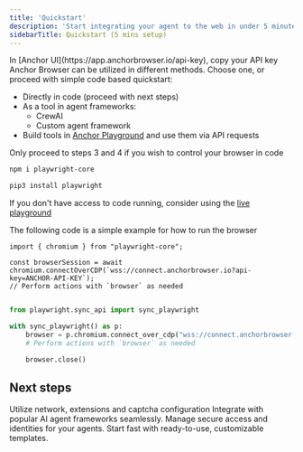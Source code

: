 ```yaml
---
title: 'Quickstart'
description: 'Start integrating your agent to the web in under 5 minutes'
sidebarTitle: Quickstart (5 mins setup)
---
```


<Steps>
<Step title="Fetch API Key">
In [Anchor UI](https://app.anchorbrowser.io/api-key), copy your API key
</Step>

<Step title="Choose how to control your browser">
Anchor Browser can be utilized in different methods. Choose one, or proceed with simple code based quickstart:

- Directly in code (proceed with next steps)
- As a tool in agent frameworks:
  - CrewAI
  - Custom agent framework
- Build tools in [Anchor Playground](https://app.anchorbrowser.io/playground) and use them via API requests

<Warning>Only proceed to steps 3 and 4 if you wish to control your browser in code</Warning>

</Step>
<Step title="Install playwright">

<CodeGroup>

```bash node.js
npm i playwright-core
```

```bash python
pip3 install playwright
```

</CodeGroup>
</Step>
<Step title="Run sample code">

If you don't have access to code running, consider using the [live playground](https://app.anchorbrowser.io/playground)

The following code is a simple example for how to run the browser

<CodeGroup>

```tsx node.js
import { chromium } from "playwright-core";

const browserSession = await chromium.connectOverCDP(`wss://connect.anchorbrowser.io?api-key=ANCHOR-API-KEY`);
// Perform actions with `browser` as needed

```

```python python

from playwright.sync_api import sync_playwright

with sync_playwright() as p:
    browser = p.chromium.connect_over_cdp("wss://connect.anchorbrowser.io?api-key=ANCHOR-API-KEY")
    # Perform actions with `browser` as needed

    browser.close()

```

</CodeGroup>
</Step>

</Steps>

## Next steps

<CardGroup cols={2}>
  <Card
    title="Conifgure browser"
    icon="screwdriver-wrench"
    href="/essentials/tool-building"
  >
    Utilize network, extensions and captcha configuration
  </Card>
  <Card
    title="Connect to AI Agent Frameworks"
    icon="palette"
    href="/agent-frameworks/connect-to-agent-frameworks"
  >
    Integrate with popular AI agent frameworks seamlessly.
  </Card>
  <Card
    title="Authentication and Identities"
    icon="fingerprint"
    href="/essentials/authentication-and-identity"
  >
    Manage secure access and identities for your agents.
  </Card>
  <Card
    title="Pre-made Tool Templates"
    icon="palette"
    href="https://github.com/anchorforge/templates"
  >
    Start fast with ready-to-use, customizable templates.
  </Card>
</CardGroup>